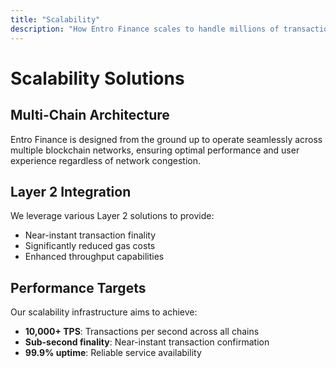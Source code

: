 ```yaml
---
title: "Scalability"
description: "How Entro Finance scales to handle millions of transactions"
---
```


# Scalability Solutions

## Multi-Chain Architecture

Entro Finance is designed from the ground up to operate seamlessly across multiple blockchain networks, ensuring optimal performance and user experience regardless of network congestion.

## Layer 2 Integration

We leverage various Layer 2 solutions to provide:
- Near-instant transaction finality
- Significantly reduced gas costs
- Enhanced throughput capabilities

## Performance Targets

Our scalability infrastructure aims to achieve:
- **10,000+ TPS**: Transactions per second across all chains
- **Sub-second finality**: Near-instant transaction confirmation
- **99.9% uptime**: Reliable service availability